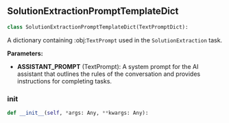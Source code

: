 <a id="camel.prompts.solution_extraction"></a>

<a id="camel.prompts.solution_extraction.SolutionExtractionPromptTemplateDict"></a>

## SolutionExtractionPromptTemplateDict

```python
class SolutionExtractionPromptTemplateDict(TextPromptDict):
```

A dictionary containing :obj:`TextPrompt` used in the `SolutionExtraction`
task.

**Parameters:**

- **ASSISTANT_PROMPT** (TextPrompt): A system prompt for the AI assistant that outlines the rules of the conversation and provides instructions for completing tasks.

<a id="camel.prompts.solution_extraction.SolutionExtractionPromptTemplateDict.__init__"></a>

### __init__

```python
def __init__(self, *args: Any, **kwargs: Any):
```
